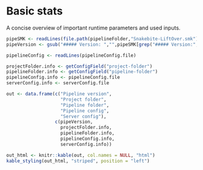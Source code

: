 # Basic stats

A concise overview of important runtime parameters and used inputs.

```r
pipeSMK <- readLines(file.path(pipelineFolder,"Snakebite-LiftOver.smk"))
pipeVersion <- gsub("##### Version: ","",pipeSMK[grep("##### Version:", pipeSMK)])
```

```r
pipelineConfig <- readLines(pipelineConfig.file)

projectFolder.info <- getConfigField("project-folder")
pipelineFolder.info <- getConfigField("pipeline-folder")
pipelineConfig.info <- pipelineConfig.file
serverConfig.info <- serverConfig.file

out <- data.frame(c("Pipeline version",
                    "Project folder",
                    "Pipeline folder",
                    "Pipeline config",
                    "Server config"),
                  c(pipeVersion,
                    projectFolder.info,
                    pipelineFolder.info,
                    pipelineConfig.info,
                    serverConfig.info))

out_html <- knitr::kable(out, col.names = NULL, "html")
kable_styling(out_html, "striped", position = "left")
```
